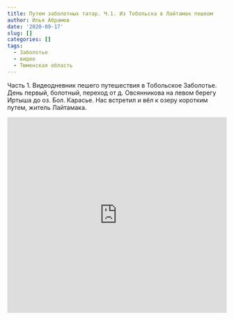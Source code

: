 ```yaml
---
title: Путем заболотных татар. Ч.1. Из Тобольска в Лайтамак пешком
author: Илья Абрамов
date: '2020-09-17'
slug: []
categories: []
tags:
  - Заболотье
  - видео
  - Тюменская область
---
```


Часть 1. Видеодневник пешего путешествия в Тобольское Заболотье. День первый, болотный, переход от д. Овсянникова на левом берегу Иртыша до оз. Бол. Карасье. Нас встретил и вёл к озеру коротким путем, житель Лайтамака.

<iframe width="100%" height="450" src="https://www.youtube.com/embed/e6i3lBzAY7A" title="YouTube video player" frameborder="0" allow="accelerometer; autoplay; clipboard-write; encrypted-media; gyroscope; picture-in-picture" allowfullscreen></iframe>